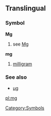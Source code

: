 ==Translingual==
===Symbol===
'''Mg'''
# see [[Mg]]
[[Category:Symbols]]
'''mg'''
# [[milligram]]

===See also===
*[[μg]]
[[pl:mg]]